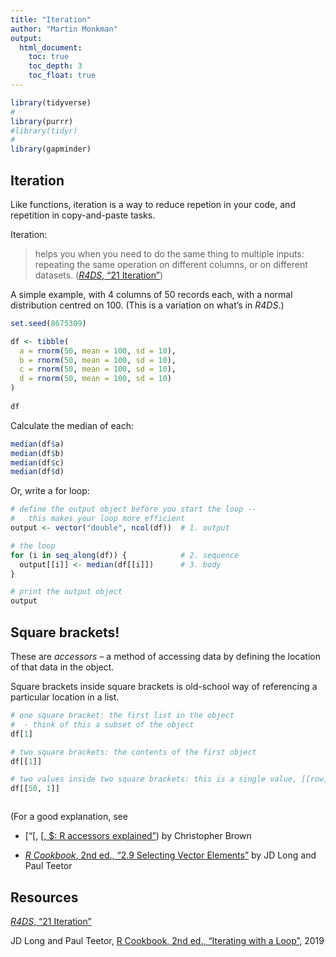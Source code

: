 ```yaml
---
title: "Iteration"
author: "Martin Monkman"
output:
  html_document:
    toc: true
    toc_depth: 3
    toc_float: true
---
```

```r

library(tidyverse)
#
library(purrr)
#library(tidyr)
#
library(gapminder)

```


## Iteration

Like functions, iteration is a way to reduce repetion in your code, and repetition in copy-and-paste tasks.

Iteration:  

> helps you when you need to do the same thing to multiple inputs: repeating the same operation on different columns, or on different datasets. ([_R4DS_, "21 Iteration"](https://r4ds.had.co.nz/iteration.html))


A simple example, with 4 columns of 50 records each, with a normal distribution centred on 100. (This is a variation on what's in _R4DS_.)


```r
set.seed(8675309)

df <- tibble(
  a = rnorm(50, mean = 100, sd = 10),
  b = rnorm(50, mean = 100, sd = 10),
  c = rnorm(50, mean = 100, sd = 10),
  d = rnorm(50, mean = 100, sd = 10)
)
  
df

```

Calculate the median of each:

```r
median(df$a)
median(df$b)
median(df$c)
median(df$d)
```

Or, write a for loop:

```r
# define the output object before you start the loop --
#   this makes your loop more efficient
output <- vector("double", ncol(df))  # 1. output

# the loop
for (i in seq_along(df)) {            # 2. sequence
  output[[i]] <- median(df[[i]])      # 3. body
}

# print the output object
output

```


## Square brackets!

These are _accessors_ -- a method of accessing data by defining the location of that data in the object.

Square brackets inside square brackets is old-school way of referencing a particular location in a list.

```r

# one square bracket: the first list in the object
#  - think of this a subset of the object
df[1]

# two square brackets: the contents of the first object
df[[1]]

# two values inside two square brackets: this is a single value, [[row, column]]
df[[50, 1]]



```

(For a good explanation, see 

* ["[, [[, $: R accessors explained"](https://www.r-bloggers.com/r-accessors-explained/)) by Christopher Brown

* [_R Cookbook_, 2nd ed., "2.9 Selecting Vector Elements"](https://rc2e.com/somebasics#recipe-id039) by JD Long and Paul Teetor




## Resources

[_R4DS_, "21 Iteration"](https://r4ds.had.co.nz/iteration.html)

JD Long and Paul Teetor, [R Cookbook, 2nd ed., "Iterating with a Loop"](https://rc2e.com/simpleprogramming#recipe-for_loop), 2019

